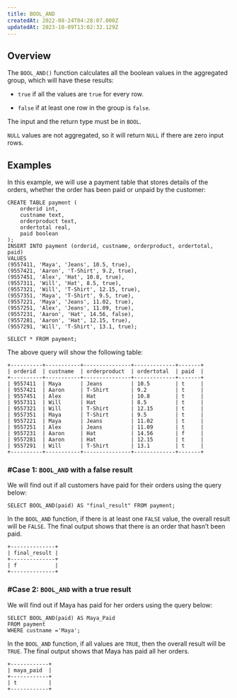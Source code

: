 ```yaml
---
title: BOOL_AND
createdAt: 2022-08-24T04:28:07.000Z
updatedAt: 2023-10-09T13:02:32.129Z
---
```


## Overview

The `BOOL_AND()` function calculates all the boolean values in the aggregated group, which will have these results:

*   `true` if all the values are `true` for every row.

*   `false` if at least one row in the group is `false`.

The input and the return type must be in `BOOL`.

<Info>`NULL` values are not aggregated, so it will return `NULL` if there are zero input rows.</Info>

## Examples

In this example, we will use a payment table that stores details of the orders, whether the order has been paid or unpaid by the customer:

```pgsql
CREATE TABLE payment (
    orderid int,
    custname text,
    orderproduct text,
    ordertotal real,
    paid boolean
);
INSERT INTO payment (orderid, custname, orderproduct, ordertotal, paid)
VALUES 
(9557411, 'Maya', 'Jeans', 10.5, true),
(9557421, 'Aaron', 'T-Shirt', 9.2, true),
(9557451, 'Alex', 'Hat', 10.8, true),
(9557311, 'Will', 'Hat', 8.5, true),
(9557321, 'Will', 'T-Shirt', 12.15, true),
(9557351, 'Maya', 'T-Shirt', 9.5, true),
(9557221, 'Maya', 'Jeans', 11.02, true),
(9557251, 'Alex', 'Jeans', 11.09, true),
(9557231, 'Aaron', 'Hat', 14.56, false),
(9557281, 'Aaron', 'Hat', 12.15, true),
(9557291, 'Will', 'T-Shirt', 13.1, true);
```

```pgsql
SELECT * FROM payment;
```

The above query will show the following table:

```pgsql
+----------+-----------+---------------+-------------+-------+
| orderid  | custname  | orderproduct  | ordertotal  | paid  |
+----------+-----------+---------------+-------------+-------+
| 9557411  | Maya      | Jeans         | 10.5        | t     |
| 9557421  | Aaron     | T-Shirt       | 9.2         | t     |
| 9557451  | Alex      | Hat           | 10.8        | t     |
| 9557311  | Will      | Hat           | 8.5         | t     |
| 9557321  | Will      | T-Shirt       | 12.15       | t     |
| 9557351  | Maya      | T-Shirt       | 9.5         | t     |
| 9557221  | Maya      | Jeans         | 11.02       | t     |
| 9557251  | Alex      | Jeans         | 11.09       | t     |
| 9557231  | Aaron     | Hat           | 14.56       | f     |
| 9557281  | Aaron     | Hat           | 12.15       | t     |
| 9557291  | Will      | T-Shirt       | 13.1        | t     |
+----------+-----------+---------------+-------------+-------+
```

### #Case 1: `BOOL_AND` with a false result

We will find out if all customers have paid for their orders using the query below:

```pgsql
SELECT BOOL_AND(paid) AS "final_result" FROM payment;
```

In the `BOOL_AND` function, if there is at least one `FALSE` value, the overall result will be `FALSE`. The final output shows that there is an order that hasn’t been paid.

```pgsql
+--------------+
| final_result |
+--------------+
| f            |
+--------------+
```

### #Case 2: `BOOL_AND` with a true result

We will find out if Maya has paid for her orders using the query below:

```pgsql
SELECT BOOL_AND(paid) AS Maya_Paid
FROM payment
WHERE custname ='Maya';
```

In the `BOOL_AND` function, if all values are `TRUE`, then the overall result will be `TRUE`. The final output shows that Maya has paid all her orders.

```pgsql
+------------+
| maya_paid  |
+------------+
| t          |
+------------+
```

